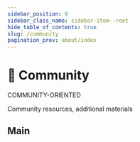 ```yaml
---
sidebar_position: 0
sidebar_class_name: sidebar-item--root
hide_table_of_contents: true
slug: /community
pagination_prev: about/index
---
```


# 💫 Community

<span class="badge badge--info margin-bottom--md">COMMUNITY-ORIENTED</span>

<p class="summary">
Community resources, additional materials
</p>

## Main


<Row 
    title="Awesome Resources" 
    description="A curated list of awesome feature-sliced videos, articles, packages"
    to="/docs/community/awesome"
    Icon={StarOutlined}
/>
<Row 
    title="Team" 
    description="Core-team, Champions, Contributors, Companies"
    to="/docs/community/team"
    Icon={TeamOutlined}
/>
<Row 
    title="Contributing" 
    description="HowTo, Workflow, Support"
    to="/docs/community/contributing"
    Icon={SearchOutlined}
    disabled
/>
